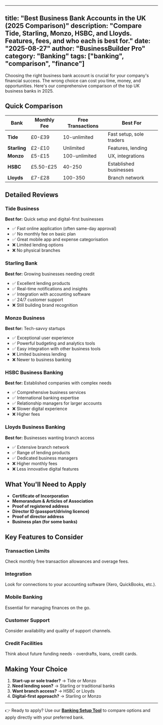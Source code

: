 
---
title: "Best Business Bank Accounts in the UK (2025 Comparison)"
description: "Compare Tide, Starling, Monzo, HSBC, and Lloyds. Features, fees, and who each is best for."
date: "2025-08-27"
author: "BusinessBuilder Pro"
category: "Banking"
tags: ["banking", "comparison", "finance"]
---

Choosing the right business bank account is crucial for your company's financial success. The wrong choice can cost you time, money, and opportunities. Here's our comprehensive comparison of the top UK business banks in 2025.

## Quick Comparison

| Bank | Monthly Fee | Free Transactions | Best For |
|------|-------------|------------------|----------|
| **Tide** | £0-£39 | 10-unlimited | Fast setup, sole traders |
| **Starling** | £2-£10 | Unlimited | Features, lending |
| **Monzo** | £5-£15 | 100-unlimited | UX, integrations |
| **HSBC** | £5.50-£25 | 40-250 | Established businesses |
| **Lloyds** | £7-£28 | 100-350 | Branch network |

## Detailed Reviews

### Tide Business
**Best for:** Quick setup and digital-first businesses
- ✅ Fast online application (often same-day approval)
- ✅ No monthly fee on basic plan
- ✅ Great mobile app and expense categorisation
- ❌ Limited lending options
- ❌ No physical branches

### Starling Bank
**Best for:** Growing businesses needing credit
- ✅ Excellent lending products
- ✅ Real-time notifications and insights
- ✅ Integration with accounting software
- ✅ 24/7 customer support
- ❌ Still building brand recognition

### Monzo Business
**Best for:** Tech-savvy startups
- ✅ Exceptional user experience
- ✅ Powerful budgeting and analytics tools
- ✅ Easy integration with other business tools
- ❌ Limited business lending
- ❌ Newer to business banking

### HSBC Business Banking
**Best for:** Established companies with complex needs
- ✅ Comprehensive business services
- ✅ International banking expertise
- ✅ Relationship managers for larger accounts
- ❌ Slower digital experience
- ❌ Higher fees

### Lloyds Business Banking
**Best for:** Businesses wanting branch access
- ✅ Extensive branch network
- ✅ Range of lending products
- ✅ Dedicated business managers
- ❌ Higher monthly fees
- ❌ Less innovative digital features

## What You'll Need to Apply

- **Certificate of Incorporation**
- **Memorandum & Articles of Association**
- **Proof of registered address**
- **Director ID (passport/driving licence)**
- **Proof of director address**
- **Business plan (for some banks)**

## Key Features to Consider

### Transaction Limits
Check monthly free transaction allowances and overage fees.

### Integration
Look for connections to your accounting software (Xero, QuickBooks, etc.).

### Mobile Banking
Essential for managing finances on the go.

### Customer Support
Consider availability and quality of support channels.

### Credit Facilities
Think about future funding needs - overdrafts, loans, credit cards.

## Making Your Choice

1. **Start-up or sole trader?** → Tide or Monzo
2. **Need lending soon?** → Starling or traditional banks
3. **Want branch access?** → HSBC or Lloyds
4. **Digital-first approach?** → Starling or Monzo

---

👉 Ready to apply? Use our **[Banking Setup Tool](/banking)** to compare options and apply directly with your preferred bank.

